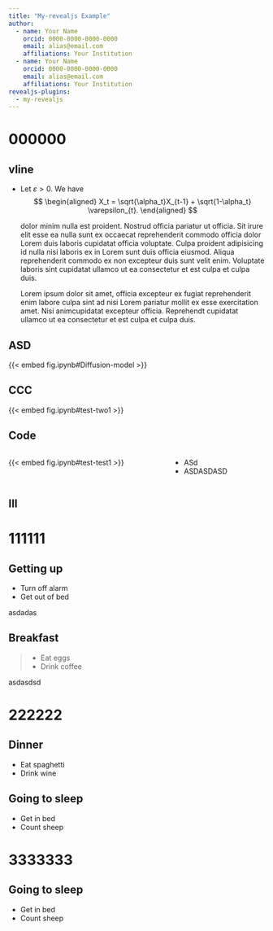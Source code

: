 ```yaml
---
title: "My-revealjs Example"
author:
  - name: Your Name
    orcid: 0000-0000-0000-0000
    email: alias@email.com
    affiliations: Your Institution
  - name: Your Name
    orcid: 0000-0000-0000-0000
    email: alias@email.com
    affiliations: Your Institution
revealjs-plugins:
  - my-revealjs
---
```


# 000000

## vline
- Let $\varepsilon > 0.$
  We have 
  $$
  \begin{aligned}
    X_t = \sqrt{\alpha_t}X_{t-1} + \sqrt{1-\alpha_t} \varepsilon_{t}.
  \end{aligned}
  $$
  
  :::: {.vline}
  dolor minim nulla est proident. Nostrud officia
  pariatur ut officia. Sit irure elit esse ea nulla sunt ex occaecat reprehenderit
  commodo officia dolor Lorem duis laboris cupidatat officia voluptate. Culpa
  proident adipisicing id nulla nisi laboris ex in Lorem sunt duis officia
  eiusmod. Aliqua reprehenderit commodo ex non excepteur duis sunt velit enim.
  Voluptate laboris sint cupidatat ullamco ut ea consectetur et est culpa et
  culpa duis.

  ::: {.vline}
  Lorem ipsum dolor sit amet, officia excepteur ex fugiat reprehenderit enim
  labore culpa sint ad nisi Lorem pariatur mollit ex esse exercitation amet. Nisi
  animcupidatat excepteur officia. Reprehendt cupidatat ullamco ut ea consectetur et est culpa et
  culpa duis.
  :::

  ::::

## ASD

{{< embed fig.ipynb#Diffusion-model >}}

## CCC

{{< embed fig.ipynb#test-two1 >}}

## Code

:::: {.columns}
::: {.column}
<!-- https://github.com/quarto-dev/quarto-cli/discussions/6894#discussioncomment-7180101 -->
{{< embed fig.ipynb#test-test1 >}}
:::
::: {.column}
- ASd
- ASDASDASD
:::
::::


## III

# 111111

## Getting up

- Turn off alarm
- Get out of bed

asdadas

## Breakfast

> - Eat eggs
- Drink coffee

::: {.callout-note}
asdasdsd
:::

# 222222

## Dinner

- Eat spaghetti
- Drink wine

## Going to sleep

- Get in bed
- Count sheep



# 3333333

## Going to sleep

- Get in bed
- Count sheep

